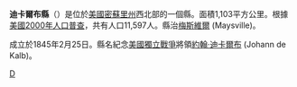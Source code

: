 {{Otheruses|迪卡尔布县|subject=美國密蘇里州的一個縣|other=同名的縣}}
{{Infobox U.S. County
| county = 迪卡尔布县
| state = 密蘇里州
| en county = DeKalb County
| en state = Missouri
| seal =               <!--image of county seal -->
| founded year = 1845
| founded date =       <!-- optional, syntax is: February 1 -->
| seat wl = Maysville
| largest city wl = Cameron
| area_total_sq_mi = 426
| area_total_km2 = 1103
| area_land_sq_mi = 424
| area_land_km2 = 1099
| area_water_sq_mi = 2
| area_water_km2 = 4
| area percentage = 0.37
| census yr = 2000
| pop = 11597
| density_sq_mi = 27
| density_km2 = 11
| time zone = Central
| UTC offset = -6
| DST offset = -5
| footnotes = 
| web =
| named for = ‘’American Revolutionary War’’ general ‘’Johann de Kalb’’
}}
'''迪卡爾布縣'''（{{lang-en|DeKalb County}}）是位於[[美國|美國]][[密蘇里州|密蘇里州]]西北部的一個縣。面積1,103平方公里。根據[[美國2000年人口普查|美國2000年人口普查]]，共有人口11,597人。縣治[[梅斯維爾_(密蘇里州)|梅斯維爾]] (Maysville)。

成立於1845年2月25日。縣名紀念[[美國獨立戰爭|美國獨立戰爭]]將領[[約翰·迪卡爾布|約翰·迪卡爾布]] (Johann de Kalb)。

[[Category:密苏里州行政区划|D]]